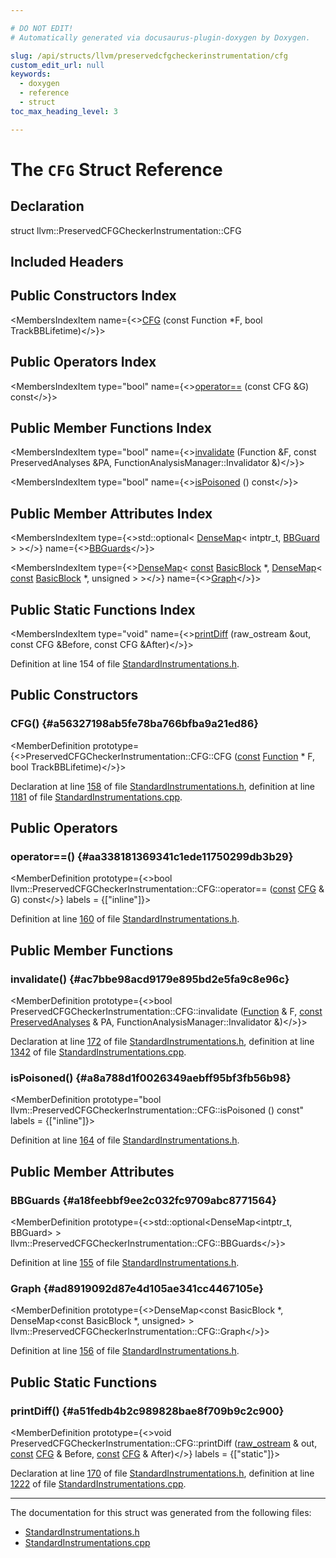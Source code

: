 ```yaml
---

# DO NOT EDIT!
# Automatically generated via docusaurus-plugin-doxygen by Doxygen.

slug: /api/structs/llvm/preservedcfgcheckerinstrumentation/cfg
custom_edit_url: null
keywords:
  - doxygen
  - reference
  - struct
toc_max_heading_level: 3

---
```





# The `CFG` Struct Reference

<DoxygenPage pluginConfig={pluginConfig}>



## Declaration

<CodeBlock>struct llvm::PreservedCFGCheckerInstrumentation::CFG</CodeBlock>

## Included Headers

<IncludesList>
<IncludesListItem
  filePath="llvm/Passes/StandardInstrumentations.h"
  permalink="/docs/api/files/include/include/llvm/include/llvm/passes/standardinstrumentations-h"
  isLocal="true" />
</IncludesList>

## Public Constructors Index

<MembersIndex>

<MembersIndexItem
  name={<><a href="#a56327198ab5fe78ba766bfba9a21ed86">CFG</a> (const Function &#42;F, bool TrackBBLifetime)</>}>
</MembersIndexItem>

</MembersIndex>

## Public Operators Index

<MembersIndex>

<MembersIndexItem
  type="bool"
  name={<><a href="#aa338181369341c1ede11750299db3b29">operator==</a> (const CFG &amp;G) const</>}>
</MembersIndexItem>

</MembersIndex>

## Public Member Functions Index

<MembersIndex>

<MembersIndexItem
  type="bool"
  name={<><a href="#ac7bbe98acd9179e895bd2e5fa9c8e96c">invalidate</a> (Function &amp;F, const PreservedAnalyses &amp;PA, FunctionAnalysisManager::Invalidator &amp;)</>}>
</MembersIndexItem>

<MembersIndexItem
  type="bool"
  name={<><a href="#a8a788d1f0026349aebff95bf3fb56b98">isPoisoned</a> () const</>}>
</MembersIndexItem>

</MembersIndex>

## Public Member Attributes Index

<MembersIndex>

<MembersIndexItem
  type={<>std::optional&lt; <a href="/docs/api/classes/llvm/densemap">DenseMap</a>&lt; intptr&#95;t, <a href="/docs/api/structs/llvm/preservedcfgcheckerinstrumentation/bbguard">BBGuard</a> &gt; &gt;</>}
  name={<><a href="#a18feebbf9ee2c032fc9709abc8771564">BBGuards</a></>}>
</MembersIndexItem>

<MembersIndexItem
  type={<><a href="/docs/api/classes/llvm/densemap">DenseMap</a>&lt; <a href="/docs/api/files/lib/lib/target/lib/target/aarch64/aarch64promoteconstant-cpp/#a90f8350fecae261c25be85d38b451bff">const</a> <a href="/docs/api/classes/llvm/basicblock">BasicBlock</a> &#42;, <a href="/docs/api/classes/llvm/densemap">DenseMap</a>&lt; <a href="/docs/api/files/lib/lib/target/lib/target/aarch64/aarch64promoteconstant-cpp/#a90f8350fecae261c25be85d38b451bff">const</a> <a href="/docs/api/classes/llvm/basicblock">BasicBlock</a> &#42;, unsigned &gt; &gt;</>}
  name={<><a href="#ad8919092d87e4d105ae341cc4467105e">Graph</a></>}>
</MembersIndexItem>

</MembersIndex>

## Public Static Functions Index

<MembersIndex>

<MembersIndexItem
  type="void"
  name={<><a href="#a51fedb4b2c989828bae8f709b9c2c900">printDiff</a> (raw&#95;ostream &amp;out, const CFG &amp;Before, const CFG &amp;After)</>}>
</MembersIndexItem>

</MembersIndex>


Definition at line 154 of file <a href="/docs/api/files/include/include/llvm/include/llvm/passes/standardinstrumentations-h">StandardInstrumentations.h</a>.

<SectionDefinition>

## Public Constructors

### CFG() {#a56327198ab5fe78ba766bfba9a21ed86}

<MemberDefinition
  prototype={<>PreservedCFGCheckerInstrumentation::CFG::CFG (<a href="/docs/api/files/lib/lib/target/lib/target/aarch64/aarch64promoteconstant-cpp/#a90f8350fecae261c25be85d38b451bff">const</a> <a href="/docs/api/classes/llvm/function">Function</a> &#42; F, bool TrackBBLifetime)</>}>

Declaration at line <a href="/docs/api/files/include/include/llvm/include/llvm/passes/standardinstrumentations-h/#l00158">158</a> of file <a href="/docs/api/files/include/include/llvm/include/llvm/passes/standardinstrumentations-h">StandardInstrumentations.h</a>, definition at line <a href="/docs/api/files/lib/lib/passes/standardinstrumentations-cpp/#l01181">1181</a> of file <a href="/docs/api/files/lib/lib/passes/standardinstrumentations-cpp">StandardInstrumentations.cpp</a>.
</MemberDefinition>

</SectionDefinition>

<SectionDefinition>

## Public Operators

### operator==() {#aa338181369341c1ede11750299db3b29}

<MemberDefinition
  prototype={<>bool llvm::PreservedCFGCheckerInstrumentation::CFG::operator== (<a href="/docs/api/files/lib/lib/target/lib/target/aarch64/aarch64promoteconstant-cpp/#a90f8350fecae261c25be85d38b451bff">const</a> <a href="/docs/api/structs/llvm/preservedcfgcheckerinstrumentation/cfg">CFG</a> &amp; G) const</>}
  labels = {["inline"]}>

Definition at line <a href="/docs/api/files/include/include/llvm/include/llvm/passes/standardinstrumentations-h/#l00160">160</a> of file <a href="/docs/api/files/include/include/llvm/include/llvm/passes/standardinstrumentations-h">StandardInstrumentations.h</a>.
</MemberDefinition>

</SectionDefinition>

<SectionDefinition>

## Public Member Functions

### invalidate() {#ac7bbe98acd9179e895bd2e5fa9c8e96c}

<MemberDefinition
  prototype={<>bool PreservedCFGCheckerInstrumentation::CFG::invalidate (<a href="/docs/api/classes/llvm/function">Function</a> &amp; F, <a href="/docs/api/files/lib/lib/target/lib/target/aarch64/aarch64promoteconstant-cpp/#a90f8350fecae261c25be85d38b451bff">const</a> <a href="/docs/api/classes/llvm/preservedanalyses">PreservedAnalyses</a> &amp; PA, FunctionAnalysisManager::Invalidator &amp;)</>}>

Declaration at line <a href="/docs/api/files/include/include/llvm/include/llvm/passes/standardinstrumentations-h/#l00172">172</a> of file <a href="/docs/api/files/include/include/llvm/include/llvm/passes/standardinstrumentations-h">StandardInstrumentations.h</a>, definition at line <a href="/docs/api/files/lib/lib/passes/standardinstrumentations-cpp/#l01342">1342</a> of file <a href="/docs/api/files/lib/lib/passes/standardinstrumentations-cpp">StandardInstrumentations.cpp</a>.
</MemberDefinition>

### isPoisoned() {#a8a788d1f0026349aebff95bf3fb56b98}

<MemberDefinition
  prototype="bool llvm::PreservedCFGCheckerInstrumentation::CFG::isPoisoned () const"
  labels = {["inline"]}>

Definition at line <a href="/docs/api/files/include/include/llvm/include/llvm/passes/standardinstrumentations-h/#l00164">164</a> of file <a href="/docs/api/files/include/include/llvm/include/llvm/passes/standardinstrumentations-h">StandardInstrumentations.h</a>.
</MemberDefinition>

</SectionDefinition>

<SectionDefinition>

## Public Member Attributes

### BBGuards {#a18feebbf9ee2c032fc9709abc8771564}

<MemberDefinition
  prototype={<>std::optional&lt;DenseMap&lt;intptr&#95;t, BBGuard&gt; &gt; llvm::PreservedCFGCheckerInstrumentation::CFG::BBGuards</>}>

Definition at line <a href="/docs/api/files/include/include/llvm/include/llvm/passes/standardinstrumentations-h/#l00155">155</a> of file <a href="/docs/api/files/include/include/llvm/include/llvm/passes/standardinstrumentations-h">StandardInstrumentations.h</a>.
</MemberDefinition>

### Graph {#ad8919092d87e4d105ae341cc4467105e}

<MemberDefinition
  prototype={<>DenseMap&lt;const BasicBlock &#42;, DenseMap&lt;const BasicBlock &#42;, unsigned&gt; &gt; llvm::PreservedCFGCheckerInstrumentation::CFG::Graph</>}>

Definition at line <a href="/docs/api/files/include/include/llvm/include/llvm/passes/standardinstrumentations-h/#l00156">156</a> of file <a href="/docs/api/files/include/include/llvm/include/llvm/passes/standardinstrumentations-h">StandardInstrumentations.h</a>.
</MemberDefinition>

</SectionDefinition>

<SectionDefinition>

## Public Static Functions

### printDiff() {#a51fedb4b2c989828bae8f709b9c2c900}

<MemberDefinition
  prototype={<>void PreservedCFGCheckerInstrumentation::CFG::printDiff (<a href="/docs/api/classes/llvm/raw-ostream">raw&#95;ostream</a> &amp; out, <a href="/docs/api/files/lib/lib/target/lib/target/aarch64/aarch64promoteconstant-cpp/#a90f8350fecae261c25be85d38b451bff">const</a> <a href="/docs/api/structs/llvm/preservedcfgcheckerinstrumentation/cfg">CFG</a> &amp; Before, <a href="/docs/api/files/lib/lib/target/lib/target/aarch64/aarch64promoteconstant-cpp/#a90f8350fecae261c25be85d38b451bff">const</a> <a href="/docs/api/structs/llvm/preservedcfgcheckerinstrumentation/cfg">CFG</a> &amp; After)</>}
  labels = {["static"]}>

Declaration at line <a href="/docs/api/files/include/include/llvm/include/llvm/passes/standardinstrumentations-h/#l00170">170</a> of file <a href="/docs/api/files/include/include/llvm/include/llvm/passes/standardinstrumentations-h">StandardInstrumentations.h</a>, definition at line <a href="/docs/api/files/lib/lib/passes/standardinstrumentations-cpp/#l01222">1222</a> of file <a href="/docs/api/files/lib/lib/passes/standardinstrumentations-cpp">StandardInstrumentations.cpp</a>.
</MemberDefinition>

</SectionDefinition>

<hr/>

The documentation for this struct was generated from the following files:

<ul>
<li><a href="/docs/api/files/include/include/llvm/include/llvm/passes/standardinstrumentations-h">StandardInstrumentations.h</a></li>
<li><a href="/docs/api/files/lib/lib/passes/standardinstrumentations-cpp">StandardInstrumentations.cpp</a></li>
</ul>

</DoxygenPage>
